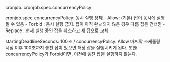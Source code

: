 
cronjob.
cronjob.spec.concurrencyPolicy

cronjob.spec.concurrencyPolicy: 동시 실행 정책
- Allow: (기본) 잡이 동시에 실행될 수 있음
- Forbid : 동시 실행 금지. 잡이 아직 완ㄹ되지 않은 경우 다름 잡은 건너뜀
- Replace : 현재 실행 중인 잡을 취소하고 새 잡으로 교체

startingDeadlineSeconds: 100초 / concurrencyPolicy: Allow
마지막 스케줄링 시점 이후 100초까지 놓친 잡이 있으면
해당 잡을 실행시키게 된다. 또한 concurrencyPolicy가 Forbid이면, 
이전에 놓친 잡을 실행하지 않늗다.


